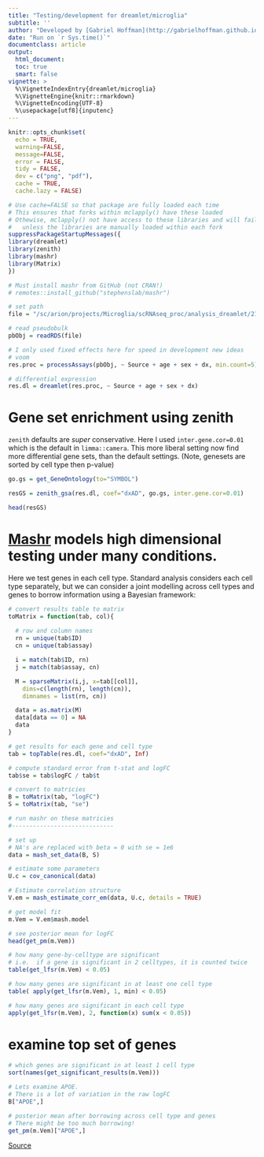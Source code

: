 ```yaml
---
title: "Testing/development for dreamlet/microglia"
subtitle: ''
author: "Developed by [Gabriel Hoffman](http://gabrielhoffman.github.io/)"
date: "Run on `r Sys.time()`"
documentclass: article
output: 
  html_document:
  toc: true
  smart: false
vignette: >
  %\VignetteIndexEntry{dreamlet/microglia}
  %\VignetteEngine{knitr::rmarkdown}
  %\VignetteEncoding{UTF-8}
  %\usepackage[utf8]{inputenc}
---
```



<!--- 
cd /hpc/users/hoffmg01/work/nps_ad
ml python
R

system("ml git; git pull")
rmarkdown::render("microglia_test.Rmd");

# https://hoffmg01.u.hpc.mssm.edu/nps_ad/
--->



```r
knitr::opts_chunk$set(
  echo = TRUE,
  warning=FALSE,
  message=FALSE,
  error = FALSE,
  tidy = FALSE,
  dev = c("png", "pdf"),
  cache = TRUE,
  cache.lazy = FALSE)
```

```r
# Use cache=FALSE so that package are fully loaded each time
# This ensures that forks within mclapply() have these loaded
# Othewise, mclapply() not have access to these libraries and will fail 
#   unless the libraries are manually loaded within each fork
suppressPackageStartupMessages({
library(dreamlet)
library(zenith)
library(mashr)
library(Matrix)
})

# Must install mashr from GitHub (not CRAN!)
# remotes::install_github("stephenslab/mashr")
```

```r

# set path
file = "/sc/arion/projects/Microglia/scRNAseq_proc/analysis_dreamlet/210927_fresh-mg_pass2.export.pbObj.RDS"

# read pseudobulk
pbObj = readRDS(file)

# I only used fixed effects here for speed in development new ideas
# voom
res.proc = processAssays(pbObj, ~ Source + age + sex + dx, min.count=5)

# differential expression
res.dl = dreamlet(res.proc, ~ Source + age + sex + dx)
```

# Gene set enrichment using zenith
`zenith` defaults are *super* conservative.  Here I used `inter.gene.cor=0.01` which is the default in `limma::camera`.  This more liberal setting now find more differential gene sets, than the default settings. (Note, genesets are sorted by cell type then p-value)
```r
go.gs = get_GeneOntology(to="SYMBOL")

resGS = zenith_gsa(res.dl, coef="dxAD", go.gs, inter.gene.cor=0.01)

head(resGS)
```

# [Mashr](https://www.nature.com/articles/s41588-018-0268-8) models high dimensional testing under many conditions.
Here we test genes in each cell type.  Standard analysis considers each cell type separately, but we can consider a joint modelling across cell types and genes to borrow information using a Bayesian framework:

```r
# convert results table to matrix
toMatrix = function(tab, col){
  
  # row and column names
  rn = unique(tab$ID)
  cn = unique(tab$assay)

  i = match(tab$ID, rn)
  j = match(tab$assay, cn)

  M = sparseMatrix(i,j, x=tab[[col]], 
    dims=c(length(rn), length(cn)),
    dimnames = list(rn, cn))

  data = as.matrix(M)
  data[data == 0] = NA 
  data
}

# get results for each gene and cell type
tab = topTable(res.dl, coef="dxAD", Inf)

# compute standard error from t-stat and logFC
tab$se = tab$logFC / tab$t

# convert to matricies
B = toMatrix(tab, "logFC")
S = toMatrix(tab, "se")

# run mashr on these matricies
#-----------------------------

# set up
# NA's are replaced with beta = 0 with se = 1e6 
data = mash_set_data(B, S)

# estimate some parameters
U.c = cov_canonical(data)

# Estimate correlation structure 
V.em = mash_estimate_corr_em(data, U.c, details = TRUE)

# get model fit
m.Vem = V.em$mash.model
```

```r
# see posterior mean for logFC
head(get_pm(m.Vem))

# how many gene-by-celltype are significant
# i.e.  if a gene is significant in 2 celltypes, it is counted twice
table(get_lfsr(m.Vem) < 0.05)

# how many genes are significant in at least one cell type
table( apply(get_lfsr(m.Vem), 1, min) < 0.05)

# how many genes are significant in each cell type
apply(get_lfsr(m.Vem), 2, function(x) sum(x < 0.05))
```

# examine top set of genes
```r
# which genes are significant in at least 1 cell type
sort(names(get_significant_results(m.Vem)))

# Lets examine APOE.
# There is a lot of variation in the raw logFC
B["APOE",]

# posterior mean after borrowing across cell type and genes
# There might be too much borrowing!
get_pm(m.Vem)["APOE",]
```





[Source](https://github.com/GabrielHoffman/nps_ad/blob/master/microglia_test.Rmd)





















